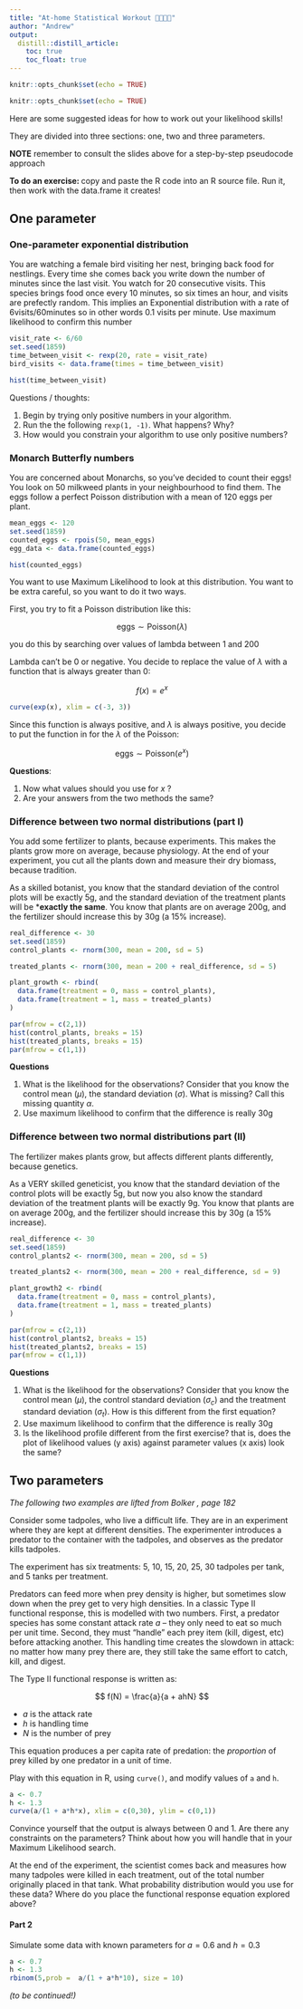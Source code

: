 ```yaml
---
title: "At-home Statistical Workout 💪💪💪💪"
author: "Andrew"
output:
  distill::distill_article:
    toc: true
    toc_float: true
---
```


```r
knitr::opts_chunk$set(echo = TRUE)
```

```r
knitr::opts_chunk$set(echo = TRUE)
```


Here are some suggested ideas for how to work out your likelihood skills! 

They are divided into three sections: one, two and three parameters. 

**NOTE** remember to consult the slides above for a step-by-step pseudocode approach

**To do an exercise: ** copy and paste the R code into an R source file. Run it, then work with the data.frame it creates!

## One parameter



### One-parameter exponential distribution

You are watching a female bird visiting her nest, bringing back food for nestlings. 
Every time she comes back you write down the number of minutes since the last visit. You watch for 20 consecutive visits.
This species brings food once every 10 minutes, so six times an hour, and visits are prefectly random. 
This implies an Exponential distribution with a rate of $6\text{visits} / 60\text{minutes}$ so in other words $0.1$ visits per minute.
Use maximum likelihood to confirm this number

```r
visit_rate <- 6/60
set.seed(1859)
time_between_visit <- rexp(20, rate = visit_rate)
bird_visits <- data.frame(times = time_between_visit)

hist(time_between_visit)

```

Questions / thoughts: 

1. Begin by trying only positive numbers in your algorithm.
1. Run the the following `rexp(1, -1)`. What happens? Why? 
1. How would you constrain your algorithm to use only positive numbers? 

### Monarch Butterfly numbers

You are concerned about Monarchs, so you've decided to count their eggs! 
You look on 50 milkweed plants in your neighbourhood to find them. The eggs follow a perfect Poisson distribution with a mean of 120 eggs per plant.

```r
mean_eggs <- 120
set.seed(1859)
counted_eggs <- rpois(50, mean_eggs)
egg_data <- data.frame(counted_eggs)

hist(counted_eggs)

```

You want to use Maximum Likelihood to look at this distribution.  You want to be extra careful, so you want to do it two ways.

First, you try to fit a Poisson distribution like this:

$$
\text{eggs} \sim \text{Poisson}(\lambda)
$$

you do this by searching over values of lambda between 1 and 200

Lambda can't be 0 or negative. You decide to replace the value of $\lambda$ with a function that is always greater than 0: 

$$
f(x) = e^x
$$

```r
curve(exp(x), xlim = c(-3, 3))
```

Since this function is always positive, and $\lambda$ is always positive, you decide to put the function in for the $\lambda$ of the Poisson:

$$
\text{eggs} \sim \text{Poisson}(e^x)
$$

**Questions**: 

1. Now what values should you use for $x$ ? 
1. Are your answers from the two methods the same?

### Difference between two normal distributions (part I)

You add some fertilizer to plants, because experiments. 
This makes the plants grow more on average, because physiology.
At the end of your experiment, you cut all the plants down and measure their dry biomass, because tradition.

As a skilled botanist, you know that the standard deviation of the control plots will be exactly 5g, and the standard deviation of the treatment plants will be ***exactly the same**. You know that plants are on average 200g, and the fertilizer should increase this by 30g (a 15% increase). 

```r
real_difference <- 30
set.seed(1859)
control_plants <- rnorm(300, mean = 200, sd = 5)

treated_plants <- rnorm(300, mean = 200 + real_difference, sd = 5)

plant_growth <- rbind(
  data.frame(treatment = 0, mass = control_plants),
  data.frame(treatment = 1, mass = treated_plants)
)

par(mfrow = c(2,1))
hist(control_plants, breaks = 15)
hist(treated_plants, breaks = 15)
par(mfrow = c(1,1))
```

**Questions**

1. What is the likelihood for the observations? Consider that you know the control mean ($\mu$), the standard deviation ($\sigma$). What is missing? Call this missing quantity $\alpha$.
1. Use maximum likelihood to confirm that the difference is really 30g




### Difference between two normal distributions part (II) 

The fertilizer makes plants grow, but affects different plants differently, because genetics.

As a VERY skilled geneticist, you know that the standard deviation of the control plots will be exactly 5g, but now you also know the standard deviation of the treatment plants will be exactly 9g. You know that plants are on average 200g, and the fertilizer should increase this by 30g (a 15% increase). 

```r
real_difference <- 30
set.seed(1859)
control_plants2 <- rnorm(300, mean = 200, sd = 5)

treated_plants2 <- rnorm(300, mean = 200 + real_difference, sd = 9)

plant_growth2 <- rbind(
  data.frame(treatment = 0, mass = control_plants),
  data.frame(treatment = 1, mass = treated_plants)
)

par(mfrow = c(2,1))
hist(control_plants2, breaks = 15)
hist(treated_plants2, breaks = 15)
par(mfrow = c(1,1))
```

**Questions**

1. What is the likelihood for the observations? Consider that you know the control mean ($\mu$), the control standard deviation ($\sigma_c$) and the treatment standard deviation ($\sigma_t$). How is this different from the first equation?
1. Use maximum likelihood to confirm that the difference is really 30g
1. Is the likelihood profile different from the first exercise? that is, does the plot of likelihood values (y axis) against parameter values (x axis) look the same? 

## Two parameters

_The following two examples are lifted from Bolker , page 182_

Consider some tadpoles, who live a difficult life. They are in an experiment where they are kept at different densities.  The experimenter introduces a predator to the container with the tadpoles, and observes as the predator kills tadpoles. 

The experiment has six treatments: 5, 10, 15, 20, 25, 30 tadpoles per tank, and 5 tanks per treatment.

Predators can feed more when prey density is higher, but sometimes slow down when the prey get to very high densities. In a classic Type II functional response, this is modelled with two numbers. First, a predator species has some constant attack rate $a$ -- they only need to eat so much per unit time. Second, they must "handle" each prey item (kill, digest, etc) before attacking another. This handling time creates the slowdown in attack: no matter how many prey there are, they still take the same effort to catch, kill, and digest.

The Type II functional response is written as:

$$
f(N) = \frac{a}{a + ahN}
$$

* $a$ is the attack rate
* $h$ is handling time
* $N$ is the number of prey

This equation produces a per capita rate of predation: the *proportion* of prey killed by one predator in a unit of time. 

Play with this equation in R, using `curve()`, and modify values of `a` and `h`.

```r
a <- 0.7
h <- 1.3
curve(a/(1 + a*h*x), xlim = c(0,30), ylim = c(0,1))
```

Convince yourself that the output is always between 0 and 1. Are there any constraints on the parameters? Think about how you will handle that in your Maximum Likelihood search.

At the end of the experiment, the scientist comes back and measures how many tadpoles were killed in each treatment, out of the total number originally placed in that tank. What probability distribution would you use for these data? Where do you place the functional response equation explored above?

#### Part 2

Simulate some data with known parameters for $a = 0.6$ and $h = 0.3$

```r
a <- 0.7
h <- 1.3
rbinom(5,prob =  a/(1 + a*h*10), size = 10)
```

_(to be continued!)_
